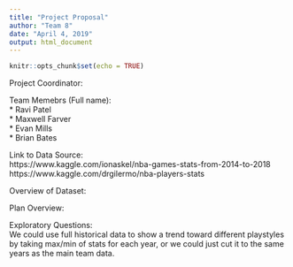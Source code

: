 ```yaml
---
title: "Project Proposal"
author: "Team 8"
date: "April 4, 2019"
output: html_document
---
```


```r
knitr::opts_chunk$set(echo = TRUE)
```

Project Coordinator:

Team Memebrs (Full name):  
  * Ravi Patel  
  * Maxwell Farver  
  * Evan Mills  
  * Brian Bates  

Link to Data Source:  
  https://www.kaggle.com/ionaskel/nba-games-stats-from-2014-to-2018  
  https://www.kaggle.com/drgilermo/nba-players-stats

Overview of Dataset:

Plan Overview:

Exploratory Questions:  
  We could use full historical data to show a trend toward different playstyles by taking         max/min of stats for each year, or we could just cut it to the same years as the main team     data.
